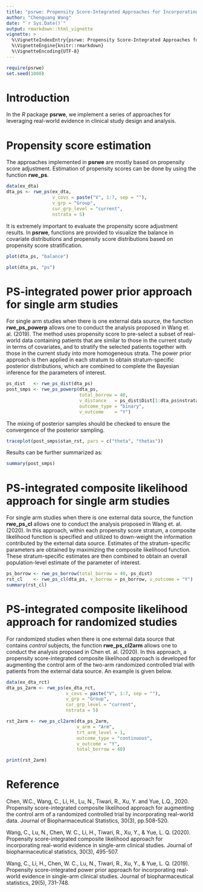 ```yaml
---
title: "psrwe: Propensity Score-Integrated Approaches for Incorporating Real-World Evidence in Clinical Studies "
author: "Chenguang Wang"
date: "`r Sys.Date()`"
output: rmarkdown::html_vignette
vignette: >
  %\VignetteIndexEntry{psrwe: Propensity Score-Integrated Approaches for Incorporating Real-World Evidence in Clinical Studies}
  %\VignetteEngine{knitr::rmarkdown}
  %\VignetteEncoding{UTF-8}
---
```



```r
require(psrwe)
set.seed(1000)
```

# Introduction

In the *R* package **psrwe**, we implement a series of approaches for leveraging
real-world evidence in clinical study design and analysis.

# Propensity score estimation

The approaches implemented in **psrwe** are mostly based on propensity score
adjustment. Estimation of propensity scores can be done by using the function
**rwe_ps**.

```r
data(ex_dta)
dta_ps <- rwe_ps(ex_dta,
                 v_covs = paste("V", 1:7, sep = ""),
                 v_grp = "Group",
                 cur_grp_level = "current",
                 nstrata = 5)
```

It is extremely important to evaluate the propensity score adjustment results.
In **psrwe**, functions are provided to visualize the balance in covariate
distributions and propensity score distributions based on propensity score
stratification.

```r
plot(dta_ps, "balance")
```

```r
plot(dta_ps, "ps")
```

# PS-integrated power prior approach for single arm studies

For single arm studies when there is one external data source, the function
**rwe_ps_powerp** allows one to conduct the analysis proposed in Wang et. al.
(2019). The method uses propensity score to pre-select a subset of real-world
data containing patients that are similar to those in the current study in terms
of covariates, and to stratify the selected patients together with those in the
current study into more homogeneous strata. The power prior approach is then
applied in each stratum to obtain stratum-specific posterior distributions,
which are combined to complete the Bayesian inference for the parameters of
interest.

```r
ps_dist   <- rwe_ps_dist(dta_ps)
post_smps <- rwe_ps_powerp(dta_ps,
                           total_borrow = 40,
                           v_distance   = ps_dist$Dist[1:dta_ps$nstrata],
                           outcome_type = "binary",
                           v_outcome    = "Y")

```

The mixing of posterior samples should be checked to ensure the convergence
of the posterior sampling.
```r
traceplot(post_smps$stan_rst, pars = c("theta", "thetas"))
```

Results can be further summarized as:
```r
summary(post_smps)
```

# PS-integrated composite likelihood approach for single arm studies

For single arm studies when there is one external data source, the function
**rwe_ps_cl** allows one to conduct the analysis proposed in Wang et. al.
(2020). In this approach, within each propensity score stratum, a composite
likelihood function is specified and utilized to down-weight the information
contributed by the external data source. Estimates of the stratum-specific
parameters are obtained by maximizing the composite likelihood function. These
stratum-specific estimates are then combined to obtain an overall
population-level estimate of the parameter of interest.

```r
ps_borrow <- rwe_ps_borrow(total_borrow = 40, ps_dist)
rst_cl    <- rwe_ps_cl(dta_ps, v_borrow = ps_borrow, v_outcome = "Y")
summary(rst_cl)
```

# PS-integrated composite likelihood approach for randomized studies

For randomized studies when there is one external data source that contains
*control* subjects, the function **rwe_ps_cl2arm** allows one to conduct the
analysis proposed in Chen et. al. (2020). In this approach, a propensity
score-integrated composite likelihood approach is developed for augmenting the
control arm of the two-arm randomized controlled trial with patients from
the external data source. An example is given below.

```r
data(ex_dta_rct)
dta_ps_2arm <- rwe_ps(ex_dta_rct,
                      v_covs = paste("V", 1:7, sep = ""),
                      v_grp = "Group",
                      cur_grp_level = "current",
                      nstrata = 5)

rst_2arm <- rwe_ps_cl2arm(dta_ps_2arm,
                          v_arm = "Arm",
                          trt_arm_level = 1,
                          outcome_type = "continuous",
                          v_outcome = "Y",
                          total_borrow = 40)

print(rst_2arm)
```


# Reference

Chen, W.C., Wang, C., Li, H., Lu, N., Tiwari, R., Xu, Y. and Yue, L.Q., 2020.
Propensity score-integrated composite likelihood approach for augmenting the
control arm of a randomized controlled trial by incorporating real-world
data. Journal of Biopharmaceutical Statistics, 30(3), pp.508-520.

Wang, C., Lu, N., Chen, W. C., Li, H., Tiwari, R., Xu, Y., & Yue, L. Q.
(2020). Propensity score-integrated composite likelihood approach for
incorporating real-world evidence in single-arm clinical studies. Journal of
biopharmaceutical statistics, 30(3), 495-507.

Wang, C., Li, H., Chen, W. C., Lu, N., Tiwari, R., Xu, Y., & Yue, L. Q.
(2019). Propensity score-integrated power prior approach for incorporating
real-world evidence in single-arm clinical studies. Journal of
biopharmaceutical statistics, 29(5), 731-748.
